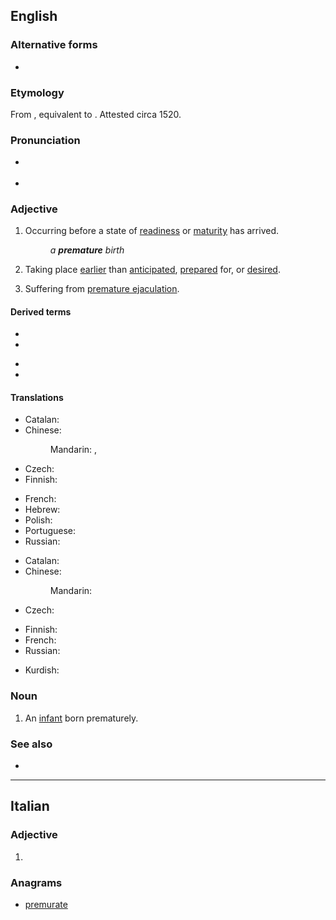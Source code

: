 {{also|prématuré|prémature}}
==English==
{{wikipedia}}

===Alternative forms===
* {{l|en|præmature}} {{qualifier|archaic}}

===Etymology===
From {{etyl|la|en}} {{m|la|praematurus}}, equivalent to {{prefix|pre|mature|lang=en}}. Attested circa 1520.

===Pronunciation===
* {{a|UK}} {{IPA|/ˌpɹɛ.məˈtjʊə/|/ˈpɹɛ.mə.tjə/|lang=en}}
* {{a|US}} {{IPA|/ˌpɹi.məˈtʊɹ/|/ˌpɹi.məˈtʃʊɹ/|lang=en}}

===Adjective===
{{en-adj}}

# Occurring before a state of [[readiness]] or [[maturity]] has arrived.
#: ''a '''premature''' birth''
# Taking place [[earlier]] than [[anticipated]], [[prepared]] for, or [[desired]].
# {{lb|en|informal}} Suffering from [[premature ejaculation]].

====Derived terms====
{{der-top}}
* {{l|en|premature antifascist}}
* {{l|en|premature birth}}
{{der-mid}}
* {{l|en|premature ejaculation}}
* {{l|en|prematurely}}
{{der-bottom}}

====Translations====
{{trans-top|occurring before a state of readiness or maturity}}
* Catalan: {{t|ca|prematur}}
* Chinese:
*: Mandarin: {{t|cmn|早产的|sc=Hani}}, {{t|cmn|不成熟的|sc=Hani}}
* Czech: {{t+|cs|předčasný}}
* Finnish: {{t+|fi|ennenaikainen}}
{{trans-mid}}
* French: {{t+|fr|prématuré}}
* Hebrew: {{t|he|טרם לבגרות|tr=térem l'bagrút}}
* Polish: {{t+|pl|przedwczesny}}
* Portuguese: {{t+|pt|prematuro}}
* Russian: {{t+|ru|преждевре́менный}}
{{trans-bottom}}

{{trans-top|taking place earlier than anticipated}}
* Catalan: {{t|ca|prematur}}
* Chinese:
*: Mandarin: {{t|cmn|过早的|sc=Hani}}
* Czech: {{t+|cs|předčasný}}
{{trans-mid}}
* Finnish: {{t+|fi|ennenaikainen}}
* French: {{t+|fr|prématuré}}
* Russian: {{t+|ru|преждевре́менный}}
{{trans-bottom}}

{{checktrans-top}}
* Kurdish: {{t+check|ku|پێشوه‌خت}}
{{trans-mid}}
{{trans-bottom}}

===Noun===
{{en-noun}}

# An [[infant]] born prematurely.

===See also===
* {{l|en|get ahead of oneself}}

----

==Italian==

===Adjective===
{{head|it|adjective form}}

# {{feminine plural of|prematuro|lang=it}}

===Anagrams===
* [[premurate#Italian|premurate]]